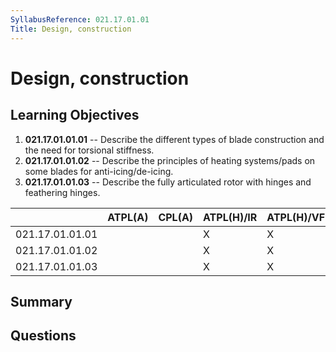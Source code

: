 ```yaml
---
SyllabusReference: 021.17.01.01
Title: Design, construction
---
```


# Design, construction

## Learning Objectives

1.  **021.17.01.01.01** -- Describe the different types of blade construction and
    the need for torsional stiffness.
2.  **021.17.01.01.02** -- Describe the principles of heating systems/pads on
    some blades for anti-icing/de-icing.
3.  **021.17.01.01.03** -- Describe the fully articulated rotor with hinges and
    feathering hinges.

|                 | ATPL(A) | CPL(A) | ATPL(H)/IR | ATPL(H)/VFR | CPL(H) | IR | CBIR(A) |
| --------------- | ------- | ------ | ---------- | ----------- | ------ | -- | ------- |
| 021.17.01.01.01 |         |        | X          | X           | X      |    |         |
| 021.17.01.01.02 |         |        | X          | X           | X      |    |         |
| 021.17.01.01.03 |         |        | X          | X           | X      |    |         |

## Summary

## Questions
